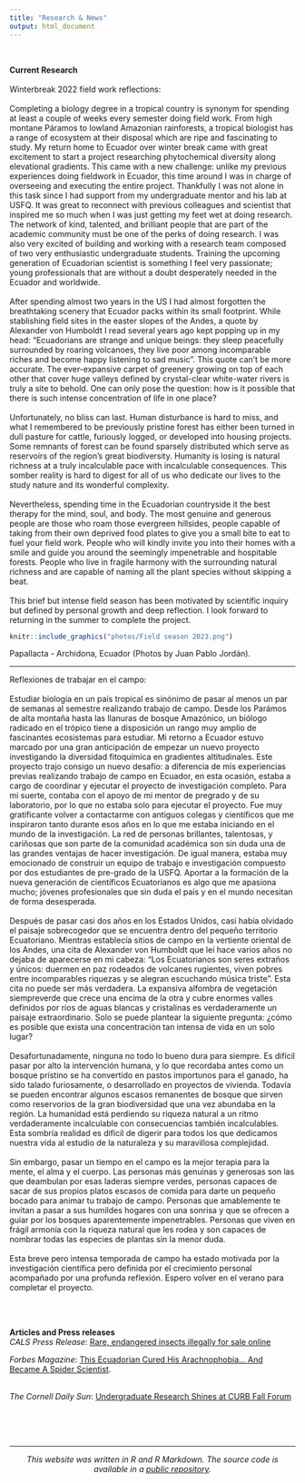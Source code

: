```yaml
---
title: "Research & News"
output: html_document
---
```


<br>

**Current Research**
<br>  
Winterbreak 2022 field work reflections: 
<br>  
Completing a biology degree in a tropical country is synonym for spending at least a couple of weeks every semester doing field work. From high montane Páramos to lowland Amazonian rainforests, a tropical biologist has a range of ecosystem at their disposal which are ripe and fascinating to study. My return home to Ecuador over winter break came with great excitement to start a project researching phytochemical diversity along elevational gradients. This came with a new challenge: unlike my previous experiences doing fieldwork in Ecuador, this time around I was in charge of overseeing and executing the entire project. Thankfully I was not alone in this task since I had support from my undergraduate mentor and his lab at USFQ. It was great to reconnect with previous colleagues and scientist that inspired me so much when I was just getting my feet wet at doing research. The network of kind, talented, and brilliant people that are part of the academic community must be one of the perks of doing research. I was also very excited of building and working with a research team composed of two very enthusiastic undergraduate students. Training the upcoming generation of Ecuadorian scientist is something I feel very passionate; young professionals that are without a doubt desperately needed in the Ecuador and worldwide.  
<br> 
After spending almost two years in the US I had almost forgotten the breathtaking scenery that Ecuador packs within its small footprint. While stablishing field sites in the easter slopes of the Andes, a quote by Alexander von Humboldt I read several years ago kept popping up in my head: “Ecuadorians are strange and unique beings: they sleep peacefully surrounded by roaring volcanoes, they live poor among incomparable riches and become happy listening to sad music”. This quote can’t be more accurate. The ever-expansive carpet of greenery growing on top of each other that cover huge valleys defined by crystal-clear white-water rivers is truly a site to behold. One can only pose the question: how is it possible that there is such intense concentration of life in one place? 
<br>  
Unfortunately, no bliss can last. Human disturbance is hard to miss, and what I remembered to be previously pristine forest has either been turned in dull pasture for cattle, furiously logged, or developed into housing projects. Some remnants of forest can be found sparsely distributed which serve as reservoirs of the region’s great biodiversity. Humanity is losing is natural richness at a truly incalculable pace with incalculable consequences. This somber reality is hard to digest for all of us who dedicate our lives to the study nature and its wonderful complexity.
<br>  
Nevertheless, spending time in the Ecuadorian countryside it the best therapy for the mind, soul, and body. The most genuine and generous people are those who roam those evergreen hillsides, people capable of taking from their own deprived food plates to give you a small bite to eat to fuel your field work. People who will kindly invite you into their homes with a smile and guide you around the seemingly impenetrable and hospitable forests. People who live in fragile harmony with the surrounding natural richness and are capable of naming all the plant species without skipping a beat. 
<br>  
This brief but intense field season has been motivated by scientific inquiry but defined by personal growth and deep reflection. I look forward to returning in the summer to complete the project. 
<br>

```r

knitr::include_graphics("photos/Field season 2023.png") 

```
Papallacta - Archidona, Ecuador (Photos by Juan Pablo Jordán). 

***

Reflexiones de trabajar en el campo: 
<br>  
Estudiar biología en un país tropical es sinónimo de pasar al menos un par de semanas al semestre realizando trabajo de campo. Desde los Parámos de alta montaña hasta las llanuras de bosque Amazónico, un biólogo radicado en el trópico tiene a disposición un rango muy amplio de fascinantes ecosistemas para estudiar. Mi retorno a Ecuador estuvo marcado por una gran anticipación de empezar un nuevo proyecto investigando la diversidad fitoquímica en gradientes altitudinales. Este proyecto trajo consigo un nuevo desafío: a diferencia de mis experiencias previas realizando trabajo de campo en Ecuador, en esta ocasión, estaba a cargo de coordinar y ejecutar el proyecto de investigación completo.  Para mi suerte, contaba con el apoyo de mi mentor de pregrado y de su laboratorio, por lo que no estaba solo para ejecutar el proyecto. Fue muy gratificante volver a contactarme con antiguos colegas y científicos que me inspiraron tanto durante esos años en lo que me estaba iniciando en el mundo de la investigación. La red de personas brillantes, talentosas, y cariñosas que son parte de la comunidad académica son sin duda una de las grandes ventajas de hacer investigación. De igual manera, estaba muy emocionado de construir un equipo de trabajo e investigación compuesto por dos estudiantes de pre-grado de la USFQ. Aportar a la formación de la nueva generación de científicos Ecuatorianos es algo que me apasiona mucho; jóvenes profesionales que sin duda el país y en el mundo necesitan de forma desesperada. 
<br>  
Después de pasar casi dos años en los Estados Unidos, casi había olvidado el paisaje sobrecogedor que se encuentra dentro del pequeño territorio Ecuatoriano. Mientras establecía sitios de campo en la vertiente oriental de los Andes, una cita de Alexander von Humboldt que leí hace varios años no dejaba de aparecerse en mi cabeza: “Los Ecuatorianos son seres extraños y únicos: duermen en paz rodeados de volcanes rugientes, viven pobres entre incomparables riquezas y se alegran escuchando música triste”. Esta cita no puede ser más verdadera. La expansiva alfombra de vegetación siempreverde que crece una encima de la otra y cubre enormes valles definidos por ríos de aguas blancas y cristalinas es verdaderamente un paisaje extraordinario. Solo se puede plantear la siguiente pregunta: ¿cómo es posible que exista una concentración tan intensa de vida en un solo lugar?
<br>  
Desafortunadamente, ninguna no todo lo bueno dura para siempre. Es difícil pasar por alto la intervención humana, y lo que recordaba antes como un bosque prístino se ha convertido en pastos importunos para el ganado, ha sido talado furiosamente, o desarrollado en proyectos de vivienda. Todavía se pueden encontrar algunos escasos remanentes de bosque que sirven como reservorios de la gran biodiversidad que una vez abundaba en la región. La humanidad está perdiendo su riqueza natural a un ritmo verdaderamente incalculable con consecuencias también incalculables. Esta sombría realidad es difícil de digerir para todos los que dedicamos nuestra vida al estudio de la naturaleza y su maravillosa complejidad.
<br>  
Sin embargo, pasar un tiempo en el campo es la mejor terapia para la mente, el alma y el cuerpo. Las personas más genuinas y generosas son las que deambulan por esas laderas siempre verdes, personas capaces de sacar de sus propios platos escasos de comida para darte un pequeño bocado para animar tu trabajo de campo. Personas que amablemente te invitan a pasar a sus humildes hogares con una sonrisa y que se ofrecen a guiar por los bosques aparentemente impenetrables. Personas que viven en frágil armonía con la riqueza natural que les rodea y son capaces de nombrar todas las especies de plantas sin la menor duda.
<br>  
Esta breve pero intensa temporada de campo ha estado motivada por la investigación científica pero definida por el crecimiento personal acompañado por una profunda reflexión. Espero volver en el verano para completar el proyecto.

<br>
<br>

**Articles and Press releases**
<br>
*CALS Press Release*: [Rare, endangered insects illegally for sale online](https://cals.cornell.edu/news/2022/04/rare-endangered-insects-illegally-sale-online)

*Forbes Magazine*: [This Ecuadorian Cured His Arachnophobia... And Became A Spider Scientist](https://www.forbes.com/sites/andrewwight/2021/01/03/this-ecuadorian-cured-his--arachnophobia-and-became-a-spider-scientist/?sh=1a84e06f77d2).

<br>
*The Cornell Daily Sun*: [Undergraduate Research Shines at CURB Fall Forum](https://cornellsun.com/2019/11/25/undergraduate-research-shines-at-curb-fall-forum/)

<br>
<br>
<br>

***

<center> _This website was written in R and R Markdown. The source code is available in a [public repository](https://github.com/jpj73/personal_website)._ </center>